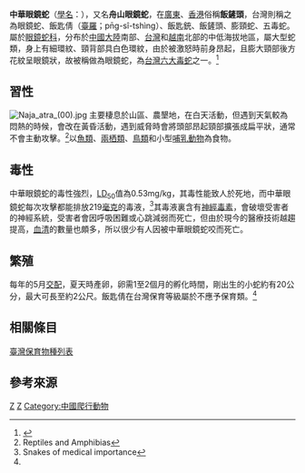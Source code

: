 {{noteTA
|1=zh-cn:眼鏡蛇科; zh-tw:蝙蝠蛇科;
}}
{{Speciesbox 
| taxon = Naja atra
| image = Naja atra (03).jpg
| status = VU
| status_system = IUCN3.1
| status_ref = <ref name=IUCN>Ji, X. & Li, P. (2014). [http://www.iucnredlist.org/details/192109/0 ''Naja atra''] {{Wayback|url=http://www.iucnredlist.org/details/192109/0 |date=20181012234600 }}. The IUCN Red List of Threatened Species. Version 2014.3.</ref>
| binomial_authority = Cantor, 1842
| range_map = Naja atra distribution.svg
| range_map_caption = ''Naja atra'' 分佈範圍
| synonyms =
* ''Naja atra'' <br/><small>Cantor 1842</small>
* ''Naja tripudians var. scopinucha'' <br/><small>Cope, 1859</small>
* ''Naja tripudians var. unicolor'' <br/><small>Von Martens, 1876</small>
* ''Naia tripudians var. fasciata'' <br/><small>Boulenger, 1896</small>
* ''Naja naja atra'' <br/><small>Stejneger, 1907</small>
* ''Naja kaouthia atra'' <br/><small>Deraniyagala, 1960</small>
* ''Naja naja atra'' <br/><small>Golay, 1985</small>
* ''Naja sputatrix atra'' <br/><small>Lingenhole & Trutnau, 1989</small>
* ''Naja atra'' <br/><small>Ziegler, 2002</small>
* ''Naja (Naja) atra'' <br/><small>Wallach, 2009</small>
}}

'''中華眼鏡蛇'''（[[學名|學名]]：''{{lang|la|Naja atra}}''），又名'''舟山眼鏡蛇'''，在[[廣東|廣東]]、[[香港|香港]]俗稱'''飯鏟頭'''，台灣則稱之為眼鏡蛇、飯匙倩（[[臺羅|臺羅]]；pn̄g-sî-tshìng）、飯匙銃、飯鏟頭、膨頸蛇、五毒蛇。屬於[[眼鏡蛇科|眼鏡蛇科]]，分布於[[中國大陸|中國大陸]]南部、[[台灣|台灣]]和[[越南|越南]]北部的中低海拔地區，屬大型蛇類，身上有細環紋、頸背部具白色環紋，由於被激怒時前身昂起，且膨大頸部後方花紋呈眼鏡狀，故被稱做為眼鏡蛇，為[[台灣六大毒蛇|台灣六大毒蛇]]之一。<ref name = " 臺灣國家公園｜眼鏡蛇 Naja atra _2018">{{cite web | title = 臺灣國家公園｜眼鏡蛇 Naja atra | url = https://npgis.cpami.gov.tw//public/detail/SpeciesDetail.aspx?SP_ID=R0084 | language = zh-tw | accessdate = 2018-07-28 | archive-date = 2018-07-28 | archive-url = https://web.archive.org/web/20180728161031/https://npgis.cpami.gov.tw//public/detail/SpeciesDetail.aspx?SP_ID=R0084 | dead-url = no }}</ref>

==習性==
[[File:Naja_atra_(00).jpg|left]]
主要棲息於山區、農墾地，在白天活動，但遇到天氣較為悶熱的時候，會改在黃昏活動，遇到威脅時會將頭部昂起頸部擴張成扁平狀，通常不會主動攻擊。<ref>Reptiles and Amphibias</ref>以[[魚類|魚類]]、[[兩栖類|兩栖類]]、[[鳥類|鳥類]]和小型[[哺乳動物|哺乳動物]]為食物。

==毒性==
中華眼鏡蛇的毒性強烈，[[半數致死量|LD<sub>50</sub>]]值為0.53mg/kg，其毒性能致人於死地，而中華眼鏡蛇每次攻擊都能排放219[[毫克|毫克]]的毒液，<ref>Snakes of medical importance</ref>其毒液裏含有[[神經毒素|神經毒素]]，會破壞受害者的神經系統，受害者會因呼吸困難或心跳減弱而死亡，但由於現今的醫療技術越趨提高，[[血清|血清]]的數量也頗多，所以很少有人因被中華眼鏡蛇咬而死亡。

==繁殖==
每年的5月[[交配|交配]]，夏天時產卵，卵需1至2個月的孵化時間，剛出生的小蛇約有20公分，最大可長至約2公尺。飯匙倩在台灣保育等級屬於不應予保育類。<ref name = " 臺灣國家公園｜眼鏡蛇 Naja atra _2018" />

==相關條目==
[[臺灣保育物種列表|臺灣保育物種列表]]

==參考來源==
{{reflist}} 
{{Taxonbar|from=Q2351506}}

[[Category:眼鏡蛇屬|Z]]
[[Category:_1842年描述的动物|Z]]
[[Category:中國爬行動物|Category:中國爬行動物]]